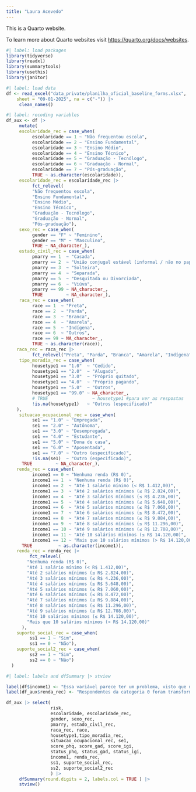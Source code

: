 ```yaml
---
title: "Laura Acevedo"
---
```


This is a Quarto website.

To learn more about Quarto websites visit <https://quarto.org/docs/websites>.

```r
#| label: load packages
library(tidyverse)
library(readxl)
library(summarytools)
library(usethis)
library(janitor)
```

```r
#| label: load data
df <- read_excel("data_private/planilha_oficial_baseline_forms.xlsx", 
    sheet = "09-01-2025", na = c("-")) |> 
     clean_names()
```

```r
#| label: recoding variables
df_aux <- df |> 
     mutate(
     escolaridade_rec = case_when(
          escolaridade == 1 ~ "Não frequentou escola",
          escolaridade == 2 ~ "Ensino Fundamental",
          escolaridade == 3 ~ "Ensino Médio",
          escolaridade == 4 ~ "Ensino Técnico",
          escolaridade == 5 ~ "Graduação - Tecnólogo",
          escolaridade == 6 ~ "Graduação - Normal",
          escolaridade == 7 ~ "Pós-graduação",
          TRUE ~ as.character(escolaridade)),
     escolaridade_rec = escolaridade_rec |>
          fct_relevel(
          "Não frequentou escola",
          "Ensino Fundamental",
          "Ensino Médio",
          "Ensino Técnico",
          "Graduação - Tecnólogo",
          "Graduação - Normal",
          "Pós-graduação"),
     sexo_rec = case_when(
          gender == "F" ~ "Feminino",
          gender == "M" ~ "Masculino",
          TRUE ~ NA_character_),
     estado_civil_rec = case_when(
          pmarry == 1  ~ "Casada",
          pmarry == 2  ~ "União conjugal estável (informal / não no papel)",
          pmarry == 3  ~ "Solteira",
          pmarry == 4  ~ "Separada",
          pmarry == 5  ~ "Desquitada ou Divorciada",
          pmarry == 6  ~ "Viúva",
          pmarry == 99 ~ NA_character_,
          TRUE         ~ NA_character_),
     raca_rec = case_when(
          race == 1  ~ "Preta",
          race == 2  ~ "Parda",
          race == 3  ~ "Branca",
          race == 4  ~ "Amarela",
          race == 5  ~ "Indígena",
          race == 6  ~ "Outros",
          race == 99 ~ NA_character_,
          TRUE ~ as.character(race)),
    raca_rec = raca_rec |>
          fct_relevel("Preta", "Parda", "Branca", "Amarela", "Indígena", "Outros"),
     tipo_moradia_rec = case_when(
          housetype1 == "1.0"  ~ "Cedido",
          housetype1 == "2.0"  ~ "Alugado",
          housetype1 == "3.0"  ~ "Próprio quitado",
          housetype1 == "4.0"  ~ "Próprio pagando",
          housetype1 == "5.0"  ~ "Outros",
          housetype1 == "99.0" ~ NA_character_,
          # TRUE                 ~ housetype1 #para ver as respostas
          !is.na(housetype1)   ~ "Outros (especificado)"
    ),
     situacao_ocupacional_rec = case_when(
          se1 == "1.0" ~ "Empregada",
          se1 == "2.0" ~ "Autônoma",
          se1 == "3.0" ~ "Desempregada",
          se1 == "4.0" ~ "Estudante",
          se1 == "5.0" ~ "Dona de casa",
          se1 == "6.0" ~ "Aposentada",
          se1 == "7.0" ~ "Outro (especificado)",
          !is.na(se1)  ~ "Outro (especificado)",
      TRUE         ~ NA_character_),
    renda_rec = case_when(
          income1 == 0 ~ "Nenhuma renda (R$ 0)",
          income1 == 1  ~ "Nenhuma renda (R$ 0)",
          income1 == 2  ~ "Até 1 salário mínimo (< R$ 1.412,00)",
          income1 == 3  ~ "Até 2 salários mínimos (≤ R$ 2.824,00)",
          income1 == 4  ~ "Até 3 salários mínimos (≤ R$ 4.236,00)",
          income1 == 5  ~ "Até 4 salários mínimos (≤ R$ 5.648,00)",
          income1 == 6  ~ "Até 5 salários mínimos (≤ R$ 7.060,00)",
          income1 == 7  ~ "Até 6 salários mínimos (≤ R$ 8.472,00)",
          income1 == 8  ~ "Até 7 salários mínimos (≤ R$ 9.884,00)",
          income1 == 9  ~ "Até 8 salários mínimos (≤ R$ 11.296,00)",
          income1 == 10 ~ "Até 9 salários mínimos (≤ R$ 12.708,00)",
          income1 == 11 ~ "Até 10 salários mínimos (≤ R$ 14.120,00)",
          income1 == 12 ~ "Mais que 10 salários mínimos (> R$ 14.120,00)",
      TRUE          ~ as.character(income1)),
    renda_rec = renda_rec |>
         fct_relevel(
        "Nenhuma renda (R$ 0)",
        "Até 1 salário mínimo (< R$ 1.412,00)",
        "Até 2 salários mínimos (≤ R$ 2.824,00)",
        "Até 3 salários mínimos (≤ R$ 4.236,00)",
        "Até 4 salários mínimos (≤ R$ 5.648,00)",
        "Até 5 salários mínimos (≤ R$ 7.060,00)",
        "Até 6 salários mínimos (≤ R$ 8.472,00)",
        "Até 7 salários mínimos (≤ R$ 9.884,00)",
        "Até 8 salários mínimos (≤ R$ 11.296,00)",
        "Até 9 salários mínimos (≤ R$ 12.708,00)",
        "Até 10 salários mínimos (≤ R$ 14.120,00)",
        "Mais que 10 salários mínimos (> R$ 14.120,00)"
      ),
    suporte_social_rec = case_when(
         ss1 == 1 ~ "Sim",
         ss1 == 0 ~ "Não"),
    suporte_social2_rec = case_when(
         ss2 == 1 ~ "Sim",
         ss2 == 0 ~ "Não")
  )
```

```r
#| label: labels and dfSummary |> stview

label(df$income1) <- "Essa variável parece ter um problema, visto que não deveria ser possível a categoria 0"
label(df_aux$renda_rec) <- "Respondentes da categoria 0 foram transformados em Nenhuma Renda"

df_aux |> select(
                 risk,
                 escolaridade, escolaridade_rec, 
                 gender, sexo_rec,
                 pmarry, estado_civil_rec,
                 raca_rec, race,
                 housetype1,tipo_moradia_rec,
                 situacao_ocupacional_rec, se1,
                 score_phq, score_gad, score_igi,
                 status_phq, status_gad, status_igi,
                 income1, renda_rec,
                 ss1, suporte_social_rec,
                 ss2, suporte_social2_rec
                 ) |> 
     dfSummary(round.digits = 2, labels.col = TRUE ) |> 
     stview()

```

